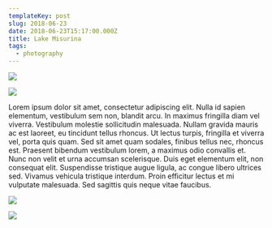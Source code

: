 ```yaml
---
templateKey: post
slug: 2018-06-23
date: 2018-06-23T15:17:00.000Z
title: Lake Misurina
tags:
  - photography
---
```

![](../../static/assets/20180623-IMG_1274.jpg)

![](../../static/assets/20180623-IMG_1275.jpg)

Lorem ipsum dolor sit amet, consectetur adipiscing elit. Nulla id sapien elementum, vestibulum sem non, blandit arcu. In maximus fringilla diam vel viverra. Vestibulum molestie sollicitudin malesuada. Nullam gravida mauris ac est laoreet, eu tincidunt tellus rhoncus. Ut lectus turpis, fringilla et viverra vel, porta quis quam. Sed sit amet quam sodales, finibus tellus nec, rhoncus est. Praesent bibendum vestibulum lorem, a maximus odio convallis et. Nunc non velit et urna accumsan scelerisque. Duis eget elementum elit, non consequat elit. Suspendisse tristique augue ligula, ac congue libero ultrices sed. Vivamus vehicula tristique interdum. Proin efficitur lectus et mi vulputate malesuada. Sed sagittis quis neque vitae faucibus.

![](../../static/assets/20180623-IMG_1301.jpg)

![](../../static/assets/20180623-IMG_1315.jpg)